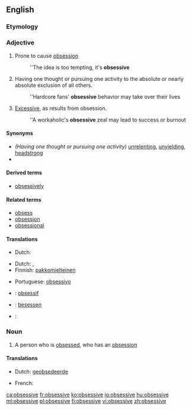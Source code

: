 ==English==

===Etymology===
{{suffix|obsess|ive}}

===Adjective===
{{en-adj}}

# Prone to cause [[obsession]]
#: ''The idea is too tempting, it's '''obsessive'''
# Having one thought or pursuing one activity to the absolute or nearly absolute exclusion of all others.
#: ''Hardcore fans' '''obsessive''' behavior may take over their lives
# [[excessive|Excessive]], as results from obsession.
#: ''A workaholic's '''obsessive''' zeal may lead to success or burnout

====Synonyms====
* ''(Having one thought or pursuing one activity)'' [[unrelenting]], [[unyielding]], [[headstrong]]
*

====Derived terms====
* [[obsessively]]

====Related terms====
* [[obsess]]
* [[obsession]]
* [[obsessional]]

====Translations====
{{trans-top|prone to cause obsession}}
* Dutch: {{t+|nl|obsederend}}
{{trans-mid}}
{{trans-bottom}}

{{trans-top|excessive}}
{{trans-mid}}
{{trans-bottom}}

{{trans-top|having one thought or pursuing one activity to the absolute or nearly absolute exclusion of all others}}
* Dutch: {{t+|nl|obsessief}}, {{t+|nl|dwangmatig}}
* Finnish: [[pakkomielteinen]]
{{trans-mid}}
* Portuguese: [[obsessivo]]
{{trans-bottom}}

{{checktrans-top}}
* {{ttbc|fr}}: [[obsessif]]
* {{ttbc|de}}: [[besessen]]
{{trans-mid}}
* {{ttbc|ga}}: {{t|ga|dúghafach}}
{{trans-bottom}}

===Noun===
{{en-noun}}

# A person who is [[obsess]]ed, who has an [[obsession]]

====Translations====
{{trans-top|person who is obsessed}}
* Dutch: [[geobsedeerde]] {{g|m}}
{{trans-mid}}
* French: {{t+|fr|obsédé|m}}
{{trans-bottom}}

[[ca:obsessive]]
[[fr:obsessive]]
[[ko:obsessive]]
[[io:obsessive]]
[[hu:obsessive]]
[[ml:obsessive]]
[[pl:obsessive]]
[[fi:obsessive]]
[[vi:obsessive]]
[[zh:obsessive]]